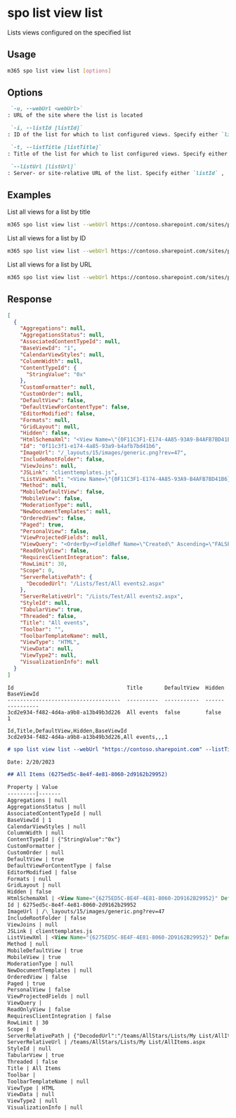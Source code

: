 
# spo list view list

Lists views configured on the specified list

## Usage

```sh
m365 spo list view list [options]
```

## Options

```md defintion-list
 `-u, --webUrl <webUrl>`
: URL of the site where the list is located

 `-i, --listId [listId]`
: ID of the list for which to list configured views. Specify either `listId`, `listTitle`, or `listUrl`.

 `-t, --listTitle [listTitle]`
: Title of the list for which to list configured views. Specify either `listId`, `listTitle`, or `listUrl`.

 `--listUrl [listUrl]`
: Server- or site-relative URL of the list. Specify either `listId` , `listTitle` or `listUrl`.
```

<Global />

## Examples

List all views for a list by title

```sh
m365 spo list view list --webUrl https://contoso.sharepoint.com/sites/project-x --listTitle Documents
```

List all views for a list by ID

```sh
m365 spo list view list --webUrl https://contoso.sharepoint.com/sites/project-x --listId 0cd891ef-afce-4e55-b836-fce03286cccf
```

List all views for a list by URL

```sh
m365 spo list view list --webUrl https://contoso.sharepoint.com/sites/project-x --listUrl '/sites/project-x/lists/Events'
```

## Response

<Tabs>
  <TabItem value="JSON">

  ```json
  [
    {
      "Aggregations": null,
      "AggregationsStatus": null,
      "AssociatedContentTypeId": null,
      "BaseViewId": "1",
      "CalendarViewStyles": null,
      "ColumnWidth": null,
      "ContentTypeId": {
        "StringValue": "0x"
      },
      "CustomFormatter": null,
      "CustomOrder": null,
      "DefaultView": false,
      "DefaultViewForContentType": false,
      "EditorModified": false,
      "Formats": null,
      "GridLayout": null,
      "Hidden": false,
      "HtmlSchemaXml": "<View Name=\"{0F11C3F1-E174-4A85-93A9-B4AFB7BD41B6}\" Type=\"HTML\" DisplayName=\"All events\" Url=\"/Lists/Test/All events2.aspx\" Level=\"1\" BaseViewID=\"1\" ContentTypeID=\"0x\" ImageUrl=\"/_layouts/15/images/generic.png?rev=47\"><ViewFields><FieldRef Name=\"Title\" /></ViewFields><Query><OrderBy><FieldRef Name=\"Created\" Ascending=\"FALSE\" /></OrderBy><Where><Eq><FieldRef Name=\"TextFieldName\" /><Value Type=\"Text\">Field value</Value></Eq></Where></Query><RowLimit Paged=\"TRUE\">30</RowLimit><XslLink Default=\"TRUE\">main.xsl</XslLink><JSLink>clienttemplates.js</JSLink><Toolbar Type=\"Standard\" /><ParameterBindings><ParameterBinding Name=\"NoAnnouncements\" Location=\"Resource(wss,noXinviewofY_LIST)\" /><ParameterBinding Name=\"NoAnnouncementsHowTo\" Location=\"Resource(wss,noXinviewofY_DEFAULT)\" /></ParameterBindings></View>",
      "Id": "0f11c3f1-e174-4a85-93a9-b4afb7bd41b6",
      "ImageUrl": "/_layouts/15/images/generic.png?rev=47",
      "IncludeRootFolder": false,
      "ViewJoins": null,
      "JSLink": "clienttemplates.js",
      "ListViewXml": "<View Name=\"{0F11C3F1-E174-4A85-93A9-B4AFB7BD41B6}\" Type=\"HTML\" DisplayName=\"All events\" Url=\"/Lists/Test/All events2.aspx\" Level=\"1\" BaseViewID=\"1\" ContentTypeID=\"0x\" ImageUrl=\"/_layouts/15/images/generic.png?rev=47\" ><Query><OrderBy><FieldRef Name=\"Created\" Ascending=\"FALSE\" /></OrderBy><Where><Eq><FieldRef Name=\"TextFieldName\" /><Value Type=\"Text\">Field value</Value></Eq></Where></Query><ViewFields><FieldRef Name=\"Title\" /></ViewFields><RowLimit Paged=\"TRUE\">30</RowLimit><JSLink>clienttemplates.js</JSLink><XslLink Default=\"TRUE\">main.xsl</XslLink><Toolbar Type=\"Standard\"/></View>",
      "Method": null,
      "MobileDefaultView": false,
      "MobileView": false,
      "ModerationType": null,
      "NewDocumentTemplates": null,
      "OrderedView": false,
      "Paged": true,
      "PersonalView": false,
      "ViewProjectedFields": null,
      "ViewQuery": "<OrderBy><FieldRef Name=\"Created\" Ascending=\"FALSE\" /></OrderBy><Where><Eq><FieldRef Name=\"TextFieldName\" /><Value Type=\"Text\">Field value</Value></Eq></Where>",
      "ReadOnlyView": false,
      "RequiresClientIntegration": false,
      "RowLimit": 30,
      "Scope": 0,
      "ServerRelativePath": {
        "DecodedUrl": "/Lists/Test/All events2.aspx"
      },
      "ServerRelativeUrl": "/Lists/Test/All events2.aspx",
      "StyleId": null,
      "TabularView": true,
      "Threaded": false,
      "Title": "All events",
      "Toolbar": "",
      "ToolbarTemplateName": null,
      "ViewType": "HTML",
      "ViewData": null,
      "ViewType2": null,
      "VisualizationInfo": null
    }
  ]
  ```

  </TabItem>
  <TabItem value="Text">

  ```text
  Id                                    Title       DefaultView  Hidden  BaseViewId
  ------------------------------------  ----------  -----------  ------  ----------
  3cd2e934-f482-4d4a-a9b8-a13b49b3d226  All events  false        false   1
  ```

  </TabItem>
  <TabItem value="CSV">

  ```csv
  Id,Title,DefaultView,Hidden,BaseViewId
  3cd2e934-f482-4d4a-a9b8-a13b49b3d226,All events,,,1
  ```

  </TabItem>
  <TabItem value="Markdown">

  ```md
  # spo list view list --webUrl "https://contoso.sharepoint.com" --listTitle "My List"

  Date: 2/20/2023

  ## All Items (6275ed5c-8e4f-4e81-8060-2d9162b29952)

  Property | Value
  ---------|-------
  Aggregations | null
  AggregationsStatus | null
  AssociatedContentTypeId | null
  BaseViewId | 1
  CalendarViewStyles | null
  ColumnWidth | null
  ContentTypeId | {"StringValue":"0x"}
  CustomFormatter |
  CustomOrder | null
  DefaultView | true
  DefaultViewForContentType | false
  EditorModified | false
  Formats | null
  GridLayout | null
  Hidden | false
  HtmlSchemaXml | <View Name="{6275ED5C-8E4F-4E81-8060-2D9162B29952}" DefaultView="TRUE" MobileView="TRUE" MobileDefaultView="TRUE" Type="HTML" DisplayName="All Items" Url="/teams/AllStars/Lists/My List/AllItems.aspx" Level="1" BaseViewID="1" ContentTypeID="0x" ImageUrl="/\_layouts/15/images/generic.png?rev=47"><Query /><ViewFields><FieldRef Name="LinkTitle" /><FieldRef Name="FieldName1" /></ViewFields><Toolbar Type="Standard" /><CustomFormatter /><XslLink Default="TRUE">main.xsl</XslLink><JSLink>clienttemplates.js</JSLink><RowLimit Paged="TRUE">30</RowLimit><ParameterBindings><ParameterBinding Name="NoAnnouncements" Location="Resource(wss,noXinviewofY\_LIST)" /><ParameterBinding Name="NoAnnouncementsHowTo" Location="Resource(wss,noXinviewofY\_DEFAULT)" /></ParameterBindings></View>
  Id | 6275ed5c-8e4f-4e81-8060-2d9162b29952
  ImageUrl | /\_layouts/15/images/generic.png?rev=47
  IncludeRootFolder | false
  ViewJoins | null
  JSLink | clienttemplates.js
  ListViewXml | <View Name="{6275ED5C-8E4F-4E81-8060-2D9162B29952}" DefaultView="TRUE" MobileView="TRUE" MobileDefaultView="TRUE" Type="HTML" DisplayName="All Items" Url="/teams/AllStars/Lists/My List/AllItems.aspx" Level="1" BaseViewID="1" ContentTypeID="0x" ImageUrl="/\_layouts/15/images/generic.png?rev=47" ><Query /><ViewFields><FieldRef Name="LinkTitle" /><FieldRef Name="FieldName1" /></ViewFields><RowLimit Paged="TRUE">30</RowLimit><JSLink>clienttemplates.js</JSLink><XslLink Default="TRUE">main.xsl</XslLink><CustomFormatter /><Toolbar Type="Standard"/></View>
  Method | null
  MobileDefaultView | true
  MobileView | true
  ModerationType | null
  NewDocumentTemplates | null
  OrderedView | false
  Paged | true
  PersonalView | false
  ViewProjectedFields | null
  ViewQuery |
  ReadOnlyView | false
  RequiresClientIntegration | false
  RowLimit | 30
  Scope | 0
  ServerRelativePath | {"DecodedUrl":"/teams/AllStars/Lists/My List/AllItems.aspx"}
  ServerRelativeUrl | /teams/AllStars/Lists/My List/AllItems.aspx
  StyleId | null
  TabularView | true
  Threaded | false
  Title | All Items
  Toolbar |
  ToolbarTemplateName | null
  ViewType | HTML
  ViewData | null
  ViewType2 | null
  VisualizationInfo | null
  ```

  </TabItem>
</Tabs>

